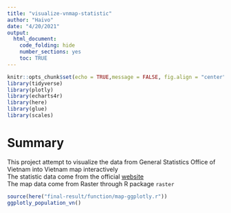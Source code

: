 ```yaml
---
title: "visualize-vnmap-statistic"
author: "Haivo"
date: "4/20/2021"
output:
  html_document:
    code_folding: hide
    number_sections: yes
    toc: TRUE
---
```


```r
knitr::opts_chunk$set(echo = TRUE,message = FALSE, fig.align = "center", warning = FALSE)
library(tidyverse)
library(plotly)
library(echarts4r)
library(here)
library(glue)
library(scales)

```

# Summary
This project attempt to visualize the data from General Statistics Office of Vietnam into Vietnam map interactively\
The statistic data come from the official [website](https://www.gso.gov.vn)\
The map data come from Raster through R package `raster`\

```r
source(here("final-result/function/map-ggplotly.r"))
ggplotly_population_vn()
```

